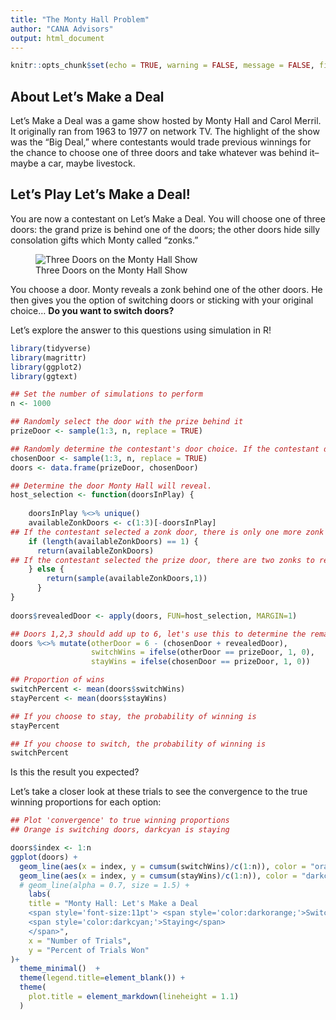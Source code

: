 ```yaml
---
title: "The Monty Hall Problem"
author: "CANA Advisors"
output: html_document
---
```


```r
knitr::opts_chunk$set(echo = TRUE, warning = FALSE, message = FALSE, fig.align="center")
```

## About Let's Make a Deal

Let’s Make a Deal was a game show hosted by Monty Hall and Carol Merril. It originally ran from 1963 to 1977 on network TV. The highlight of the show was the “Big Deal,” where contestants would trade previous winnings for the chance to choose one of three doors and take whatever was behind it--maybe a car, maybe livestock.

## Let's Play Let's Make a Deal! 

You are now a contestant on Let’s Make a Deal. You will choose one of three doors: the grand prize is behind one of the doors; the other doors hide silly consolation gifts which Monty called “zonks.”

![Three Doors on the Monty Hall Show](../images/MontyHallGameShow.jpg)

You choose a door. Monty reveals a zonk behind one of the other doors. He then gives you the option of switching doors or 
sticking with your original choice… **Do you want to switch doors?**

Let's explore the answer to this questions using simulation in R!

```r
library(tidyverse)
library(magrittr)
library(ggplot2)
library(ggtext)
```

```r
## Set the number of simulations to perform
n <- 1000

## Randomly select the door with the prize behind it
prizeDoor <- sample(1:3, n, replace = TRUE)

## Randomly determine the contestant's door choice. If the contestant decides to stay, this will be their door
chosenDoor <- sample(1:3, n, replace = TRUE)
doors <- data.frame(prizeDoor, chosenDoor)

## Determine the door Monty Hall will reveal. 
host_selection <- function(doorsInPlay) {
  
    doorsInPlay %<>% unique()
    availableZonkDoors <- c(1:3)[-doorsInPlay]
## If the contestant selected a zonk door, there is only one more zonk to reveal.
    if (length(availableZonkDoors) == 1) {  
      return(availableZonkDoors)
## If the contestant selected the prize door, there are two zonks to reveal.
    } else { 
        return(sample(availableZonkDoors,1))
      }
}
 
doors$revealedDoor <- apply(doors, FUN=host_selection, MARGIN=1)

## Doors 1,2,3 should add up to 6, let's use this to determine the remaining door number
doors %<>% mutate(otherDoor = 6 - (chosenDoor + revealedDoor),
                  switchWins = ifelse(otherDoor == prizeDoor, 1, 0),
                  stayWins = ifelse(chosenDoor == prizeDoor, 1, 0))

## Proportion of wins
switchPercent <- mean(doors$switchWins)
stayPercent <- mean(doors$stayWins)

## If you choose to stay, the probability of winning is
stayPercent

## If you choose to switch, the probability of winning is
switchPercent

```

Is this the result you expected? 

Let's take a closer look at these trials to see the convergence to the true winning proportions for each option:

```r
## Plot 'convergence' to true winning proportions
## Orange is switching doors, darkcyan is staying

doors$index <- 1:n
ggplot(doors) +
  geom_line(aes(x = index, y = cumsum(switchWins)/c(1:n)), color = "orange", alpha = 0.7, size = 1.2) +
  geom_line(aes(x = index, y = cumsum(stayWins)/c(1:n)), color = "darkcyan", alpha = 0.7, size = 1.2) +
  # geom_line(alpha = 0.7, size = 1.5) +
    labs(
    title = "Monty Hall: Let's Make a Deal         
    <span style='font-size:11pt'> <span style='color:darkorange;'>Switching Doors</span> vs
    <span style='color:darkcyan;'>Staying</span>
    </span>",
    x = "Number of Trials",
    y = "Percent of Trials Won"
)+
  theme_minimal()  +
  theme(legend.title=element_blank()) +
  theme(
    plot.title = element_markdown(lineheight = 1.1)
  )

```
